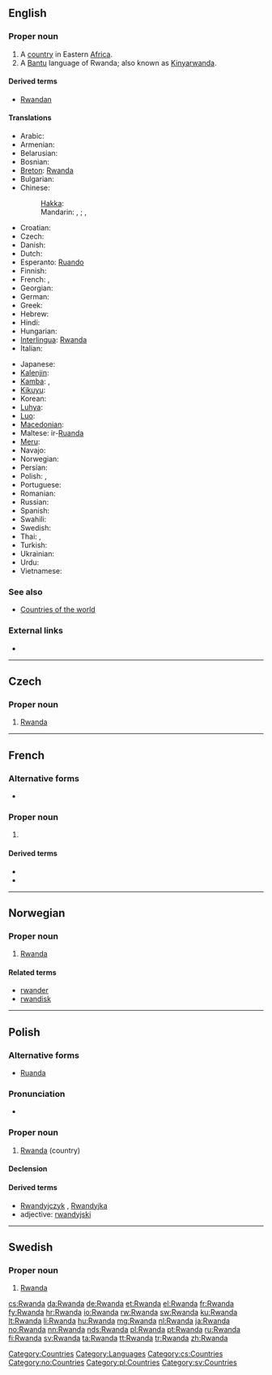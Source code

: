 ==English==
{{wikipedia}}

===Proper noun===
{{infl|en|proper noun}}

# A [[country]] in Eastern [[Africa]].
# A [[Bantu]] language of Rwanda; also known as [[Kinyarwanda]].

====Derived terms====
* [[Rwandan]]

====Translations====
{{trans-top|Rwandese Republic}}
* Arabic: {{t|ar|رواندا|f|tr=ruwaanda}}
* Armenian: {{t-|hy|Ռուանդա|tr=Ṙuanda}}
* Belarusian: {{t-|be|Руанда|f|tr=Ruánda|xs=Belarusian}}
* Bosnian: {{t-|bs|Ruanda|f}}
* [[Breton]]: [[Rwanda#Breton|Rwanda]]
* Bulgarian: {{t-|bg|Руанда|f|tr=Ruánda}}
* Chinese:
*: [[Hakka]]: {{tø|hak|盧旺達}}
*: Mandarin: {{t-|cmn|盧旺達|sc=Hani}},  {{t-|cmn|卢旺达|tr=Lúwàngdá|sc=Hani}}; {{qualifier|Taiwan}} {{t|cmn|盧安達|sc=Hani}}, {{t|cmn|卢安达|tr=Lú'āndá|sc=Hani}}
* Croatian: {{t+|hr|Ruanda|f}}
* Czech: {{t-|cs|Rwanda|f}}
* Danish: {{t+|da|Rwanda}}
* Dutch: {{t+|nl|Rwanda}}
* Esperanto: [[Ruando]]
* Finnish: {{t+|fi|Ruanda}}
* French: {{t+|fr|Ruanda|m}}, {{t+|fr|Rwanda|m}}
* Georgian: {{t|ka|რუანდა|sc=Geor|xs=Georgian}}
* German: {{t+|de|Ruanda|n}}
* Greek: {{t-|el|Ρουάντα|f|tr=Rouánda}}
* Hebrew: {{t|he|רואנדה}}
* Hindi: {{t|hi|रवांडा|tr=ravāṇḍā|xs=Hindi}}
* Hungarian: {{t+|hu|Ruanda}}
* [[Interlingua]]: [[Rwanda#Interlingua|Rwanda]]
* Italian: {{t-|it|Ruanda}}
{{trans-mid}}
* Japanese: {{t+|ja|ルワンダ|tr=Ruwanda}}
* [[Kalenjin]]: {{tø|kln|Rwanda}}
* [[Kamba]]: {{tø|kam|Rwanda}}, {{tø|kam|Rwanda}}
* [[Kikuyu]]: {{tø|ki|Rwanda}}
* Korean: {{t+|ko|르완다|tr=Reuwanda|sc=Hang}}
* [[Luhya]]: {{tø|luy|Rwanda}}
* [[Luo]]: {{tø|luo|Rwanda}}
* [[Macedonian]]: {{t+|mk|Руанда|f|tr=Ruánda}}
* Maltese: ir-[[Ruanda]]
* [[Meru]]: {{tø|mer|Rwanda}}
* Navajo: {{tø|nv|Wánda Dineʼé bikéyah}}
* Norwegian: {{t+|no|Rwanda}}
* Persian: {{t|fa|رواندا|xs=Persian}}
* Polish: {{t-|pl|Ruanda}}, {{t+|pl|Rwanda}}
* Portuguese: {{t+|pt|Ruanda}}
* Romanian: {{t-|ro|Ruanda|f}}
* Russian: {{t+|ru|Руанда|f|tr=Ruánda}}
* Spanish: {{t+|es|Ruanda|f}}
* Swahili: {{t+|sw|Rwanda|xs=Swahili}}
* Swedish: {{t+|sv|Rwanda}}
* Thai: {{t|th|ประเทศรวันดา|tr=bpràtêt ráwandaa }},  {{t|th|รวันดา|tr=ráwandaa}}
* Turkish: {{t|tr|Ruanda}}
* Ukrainian: {{t+|uk|Руанда|f|tr=Ruánda|xs=Ukrainian}}
* Urdu: {{t|ur|روانڈا|xs=Urdu}}
* Vietnamese: {{t-|vi|Rwanda|xs=Vietnamese}}
{{trans-bottom}}

===See also===
* [[Appendix:Countries of the world|Countries of the world]]

===External links===
* {{ethnologue|code=kin}}

[[Category:Countries]]
[[Category:Languages]]

----

==Czech==

===Proper noun===
{{cs-proper noun|g=f}}

# [[#English|Rwanda]]

[[Category:cs:Countries]]

----

==French==
{{wikipedia|lang=fr}}

===Alternative forms===
* {{l|fr|Ruanda}}

===Proper noun===
{{fr-proper noun|m}}

# {{l|en|Rwanda}}

====Derived terms====
* {{l|fr|rwandais}}
* {{l|fr|Rwandais}}

----

==Norwegian==

===Proper noun===
{{infl|no|proper noun}}

# [[#English|Rwanda]]

====Related terms====
* [[rwander]]
* [[rwandisk]]

[[Category:no:Countries]]

----

==Polish==

===Alternative forms===
* [[Ruanda#Polish|Ruanda]]

===Pronunciation===
* {{IPA|/ruˈanda/|lang=pl}}

===Proper noun===
{{infl|pl|proper noun|g=f}}

# [[#English|Rwanda]] (country)

====Declension====
{{pl-decl-noun-sing
|Rwanda
|Rwandy
|Rwandzie
|Rwandę
|Rwandą
|Rwandzie
|Rwando
}}

====Derived terms====
* [[Rwandyjczyk]] {{m}}, [[Rwandyjka]] {{f}}
* adjective: [[rwandyjski]]

[[Category:pl:Countries]]

----

==Swedish==

===Proper noun===
{{infl|sv|proper noun}}

# [[#English|Rwanda]]

[[Category:sv:Countries]]

[[cs:Rwanda]]
[[da:Rwanda]]
[[de:Rwanda]]
[[et:Rwanda]]
[[el:Rwanda]]
[[fr:Rwanda]]
[[fy:Rwanda]]
[[hr:Rwanda]]
[[io:Rwanda]]
[[rw:Rwanda]]
[[sw:Rwanda]]
[[ku:Rwanda]]
[[lt:Rwanda]]
[[li:Rwanda]]
[[hu:Rwanda]]
[[mg:Rwanda]]
[[nl:Rwanda]]
[[ja:Rwanda]]
[[no:Rwanda]]
[[nn:Rwanda]]
[[nds:Rwanda]]
[[pl:Rwanda]]
[[pt:Rwanda]]
[[ru:Rwanda]]
[[fi:Rwanda]]
[[sv:Rwanda]]
[[ta:Rwanda]]
[[tt:Rwanda]]
[[tr:Rwanda]]
[[zh:Rwanda]]